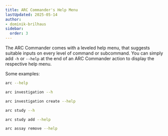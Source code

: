 ```yaml
---
title: ARC Commander's Help Menu
lastUpdated: 2025-05-14
author:
- dominik-brilhaus
sidebar:
  order: 3
---
```



The ARC Commander comes with a leveled help menu, that suggests suitable inputs on every level of command or subcommand. You can simply add `-h` or `--help` at the end of an ARC Commander action to display the respective help menu.

Some examples: 

```bash
arc --help
```

```bash
arc investigation --h
```

```bash
arc investigation create --help
```

```bash
arc study --h
```

```bash
arc study add --help
```

```bash
arc assay remove --help
```
